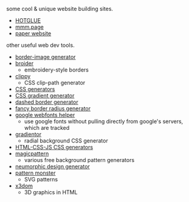 
some cool & unique website building sites.

- [HOTGLUE](https://hotglue.me/)
- [mmm.page](https://mmm.page/)
- [paper website](https://paperwebsite.com/)

other useful web dev tools.

- [border-image generator](https://developer.mozilla.org/en-US/docs/Web/CSS/CSS_backgrounds_and_borders/Border-image_generator)
- [broider](https://maxbittker.github.io/broider/)
  - embroidery-style borders
- [clippy](https://bennettfeely.com/clippy/)
  - CSS clip-path generator
- [CSS generators](https://css-generators.com/)
- [CSS gradient generator](https://cssgradient.io/)
- [dashed border generator](https://kovart.github.io/dashed-border-generator/)
- [fancy border radius generator](https://9elements.github.io/fancy-border-radius/)
- [google webfonts helper](https://gwfh.mranftl.com/fonts)
  - use google fonts without pulling directly from google's servers, which are tracked
- [gradientor](https://gradientor.app/)
  - radial background CSS generator
- [HTML-CSS-JS CSS generators](https://html-css-js.com/css/generator/)
- [magicpattern](https://www.magicpattern.design/)
  - various free background pattern generators
- [neumorphic design generator](https://neumorphism.io/)
- [pattern monster](https://pattern.monster/)
  - SVG patterns
- [x3dom](https://www.x3dom.org/)
  - 3D graphics in HTML
